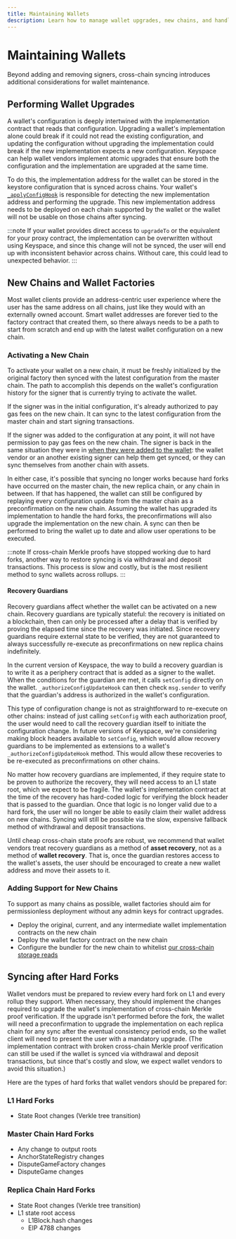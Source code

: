 ```yaml
---
title: Maintaining Wallets
description: Learn how to manage wallet upgrades, new chains, and handle hard forks
---
```


# Maintaining Wallets

Beyond adding and removing signers, cross-chain syncing introduces additional considerations for wallet maintenance.

## Performing Wallet Upgrades

A wallet's configuration is deeply intertwined with the implementation contract that reads that configuration. Upgrading a wallet's implementation alone could break if it could not read the existing configuration, and updating the configuration without upgrading the implementation could break if the new implementation expects a new configuration. Keyspace can help wallet vendors implement atomic upgrades that ensure both the configuration and the implementation are upgraded at the same time.

To do this, the implementation address for the wallet can be stored in the keystore configuration that is synced across chains. Your wallet's [`_applyConfigHook`](/keystore-basics#_applyconfighook) is responsible for detecting the new implementation address and performing the upgrade. This new implementation address needs to be deployed on each chain supported by the wallet or the wallet will not be usable on those chains after syncing.

:::note
If your wallet provides direct access to `upgradeTo` or the equivalent for your proxy contract, the implementation can be overwritten without using Keyspace, and since this change will not be synced, the user will end up with inconsistent behavior across chains. Without care, this could lead to unexpected behavior.
:::

## New Chains and Wallet Factories

Most wallet clients provide an address-centric user experience where the user has the same address on all chains, just like they would with an externally owned account. Smart wallet addresses are forever tied to the factory contract that created them, so there always needs to be a path to start from scratch and end up with the latest wallet configuration on a new chain.

### Activating a New Chain

To activate your wallet on a new chain, it must be freshly initialized by the original factory then synced with the latest configuration from the master chain. The path to accomplish this depends on the wallet's configuration history for the signer that is currently trying to activate the wallet.

If the signer was in the initial configuration, it's already authorized to pay gas fees on the new chain. It can sync to the latest configuration from the master chain and start signing transactions.

If the signer was added to the configuration at any point, it will not have permission to pay gas fees on the new chain. The signer is back in the same situation they were in [when they were added to the wallet](/using-new-signers): the wallet vendor or an another existing signer can help them get synced, or they can sync themselves from another chain with assets.

In either case, it's possible that syncing no longer works because hard forks have occurred on the master chain, the new replica chain, or any chain in between. If that has happened, the wallet can still be configured by replaying every configuration update from the master chain as a preconfirmation on the new chain. Assuming the wallet has upgraded its implementation to handle the hard forks, the preconfirmations will also upgrade the implementation on the new chain. A sync can then be performed to bring the wallet up to date and allow user operations to be executed.

:::note
If cross-chain Merkle proofs have stopped working due to hard forks, another way to restore syncing is via withdrawal and deposit transactions. This process is slow and costly, but is the most resilient method to sync wallets across rollups.
:::

#### Recovery Guardians

Recovery guardians affect whether the wallet can be activated on a new chain. Recovery guardians are typically stateful: the recovery is initiated on a blockchain, then can only be processed after a delay that is verified by proving the elapsed time since the recovery was initiated. Since recovery guardians require external state to be verified, they are not guaranteed to always successfully re-execute as preconfirmations on new replica chains indefinitely.

In the current version of Keyspace, the way to build a recovery guardian is to write it as a periphery contract that is added as a signer to the wallet. When the conditions for the guardian are met, it calls `setConfig` directly on the wallet. `_authorizeConfigUpdateHook` can then check `msg.sender` to verify that the guardian's address is authorized in the wallet's configuration.

This type of configuration change is not as straightforward to re-execute on other chains: instead of just calling `setConfig` with each authorization proof, the user would need to call the recovery guardian itself to initiate the configuration change. In future versions of Keyspace, we're considering making block headers available to `setConfig`, which would allow recovery guardians to be implemented as extensions to a wallet's `_authorizeConfigUpdateHook` method. This would allow these recoveries to be re-executed as preconfirmations on other chains.

No matter how recovery guardians are implemented, if they require state to be proven to authorize the recovery, they will need access to an L1 state root, which we expect to be fragile. The wallet's implementation contract at the time of the recovery has hard-coded logic for verifying the block header that is passed to the guardian. Once that logic is no longer valid due to a hard fork, the user will no longer be able to easily claim their wallet address on new chains. Syncing will still be possible via the slow, expensive fallback method of withdrawal and deposit transactions.

Until cheap cross-chain state proofs are robust, we recommend that wallet vendors treat recovery guardians as a method of **asset recovery**, not as a method of **wallet recovery**. That is, once the guardian restores access to the wallet's assets, the user should be encouraged to create a new wallet address and move their assets to it.

### Adding Support for New Chains

To support as many chains as possible, wallet factories should aim for permissionless deployment without any admin keys for contract upgrades.

* Deploy the original, current, and any intermediate wallet implementation contracts on the new chain
* Deploy the wallet factory contract on the new chain
* Configure the bundler for the new chain to whitelist [our cross-chain storage reads](/using-new-signers#cross-contract-storage-reads)

## Syncing after Hard Forks

Wallet vendors must be prepared to review every hard fork on L1 and every rollup they support. When necessary, they should implement the changes required to upgrade the wallet's implementation of cross-chain Merkle proof verification. If the upgrade isn't performed before the fork, the wallet will need a preconfirmation to upgrade the implementation on each replica chain for any sync after the eventual consistency period ends, so the wallet client will need to present the user with a mandatory upgrade. (The implementation contract with broken cross-chain Merkle proof verification can still be used if the wallet is synced via withdrawal and deposit transactions, but since that's costly and slow, we expect wallet vendors to avoid this situation.)

Here are the types of hard forks that wallet vendors should be prepared for:

### L1 Hard Forks

* State Root changes (Verkle tree transition)

### Master Chain Hard Forks

* Any change to output roots
* AnchorStateRegistry changes
* DisputeGameFactory changes
* DisputeGame changes

### Replica Chain Hard Forks

* State Root changes (Verkle tree transition)
* L1 state root access
  * L1Block.hash changes
  * EIP 4788 changes
